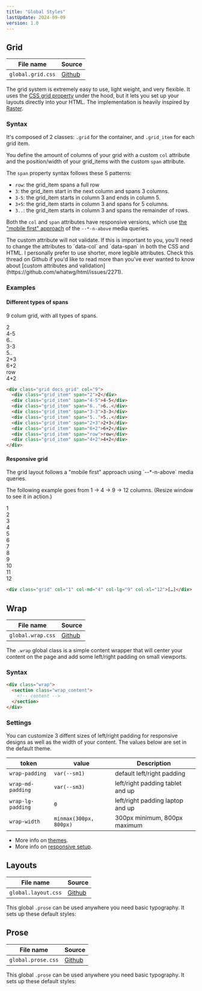 ```yaml
---
title: "Global Styles"
lastUpdate: 2024-09-09
version: 1.0
---
```



## Grid

<section class="docs_section prose">

| File name         | Source            |
| ----------------- | ----------------- |
| `global.grid.css` | [Github][srcGrid] |

[srcGrid]: https://github.com/minimaldesign/mCSS/blob/main/src/styles/global.grid.css

The grid system is extremely easy to use, light weight, and very flexible. It uses the [CSS grid property](https://developer.mozilla.org/en-US/docs/Web/CSS/grid) under the hood, but it lets you set up your layouts directly into your HTML. The implementation is heavily inspired by [Raster](https://github.com/rsms/raster).

### Syntax

It's composed of 2 classes: `.grid` for the container, and `.grid_item` for each grid item.

You define the amount of columns of your grid with a custom `col` attribute and the position/width of your grid_items with the custom `span` attribute.

The `span` property syntax follows these 5 patterns:

- `row`: the grid_item spans a full row
- `3`: the grid_item start in the next column and spans 3 columns.
- `3-5`: the grid_item starts in column 3 and ends in column 5.
- `3+5`: the grid_item starts in column 3 and spans for 5 columns.
- `3..`: the grid_item starts in column 3 and spans the remainder of rows.

Both the `col` and `span` attributes have responsive versions, which use [the "mobile first" approach][1] of the `--*-n-above` media queries.

[1]: /docs/media-queries#recommended-responsive-setup

<Notice type="info" title="HTML Validation">
  The custom attribute will not validate. If this is important to you, you'll
  need to change the attributes to `data-col` and `data-span` in both the CSS
  and HTML. I personally prefer to use shorter, more legible attributes. Check
  this thread on Github if you'd like to read more than you've ever wanted to
  know about [custom attributes and
  validation](https://github.com/whatwg/html/issues/2271).
</Notice>

</section>

### Examples

#### Different types of spans

9 colum grid, with all types of spans.

<div class="grid docs_grid" col="9">
  <div class="grid_item" span="2">
    2
  </div>
  <div class="grid_item" span="4-5">
    4-5
  </div>
  <div class="grid_item" span="6..">
    6..
  </div>
  <div class="grid_item" span="3-3">
    3-3
  </div>
  <div class="grid_item" span="5..">
    5..
  </div>
  <div class="grid_item" span="2+3">
    2+3
  </div>
  <div class="grid_item" span="6+2">
    6+2
  </div>
  <div class="grid_item" span="row">
    row
  </div>
  <div class="grid_item" span="4+2">
    4+2
  </div>
</div>

```html
<div class="grid docs_grid" col="9">
  <div class="grid_item" span="2">2</div>
  <div class="grid_item" span="4-5">4-5</div>
  <div class="grid_item" span="6..">6..</div>
  <div class="grid_item" span="3-3">3-3</div>
  <div class="grid_item" span="5..">5..</div>
  <div class="grid_item" span="2+3">2+3</div>
  <div class="grid_item" span="6+2">6+2</div>
  <div class="grid_item" span="row">row</div>
  <div class="grid_item" span="4+2">4+2</div>
</div>
```

#### Responsive grid

<section class="docs_section prose">
The grid layout follows a "mobile first" approach using `--*-n-above` media queries.

The following example goes from 1 → 4 → 9 → 12 columns. (Resize window to see it in action.)

<div class="grid docs_grid" col="1" col-md="4" col-lg="9" col-xl="12">
  <div class="grid_item">1</div>
  <div class="grid_item">2</div>
  <div class="grid_item">3</div>
  <div class="grid_item">4</div>
  <div class="grid_item">5</div>
  <div class="grid_item">6</div>
  <div class="grid_item">7</div>
  <div class="grid_item">8</div>
  <div class="grid_item">9</div>
  <div class="grid_item">10</div>
  <div class="grid_item">11</div>
  <div class="grid_item">12</div>
</div>

```html
<div class="grid" col="1" col-md="4" col-lg="9" col-xl="12">[…]</div>
```

</section>

## Wrap

<section class="docs_section prose">

| File name         | Source            |
| ----------------- | ----------------- |
| `global.wrap.css` | [Github][srcWrap] |

[srcWrap]: https://github.com/minimaldesign/mCSS/blob/main/src/styles/global.wrap.css

The `.wrap` global class is a simple content wrapper that will center your content on the page and add some left/right padding on small viewports.

### Syntax

```html
<div class="wrap">
  <section class="wrap_content">
    <!-- content -->
  </section>
</div>
```

### Settings

You can customize 3 diffent sizes of left/right padding for responsive designs as well as the width of your content. The values below are set in the default theme.

| token             | value                  | Description                      |
| ----------------- | ---------------------- | -------------------------------- |
| `wrap-padding`    | `var(--sm1)`           | default left/right padding       |
| `wrap-md-padding` | `var(--sm3)`           | left/right padding tablet and up |
| `wrap-lg-padding` | `0`                    | left/right padding laptop and up |
| `wrap-width`      | `minmax(300px, 800px)` | 300px minimum, 800px maximum     |

- More info on [themes](/docs/themes).
- More info on [responsive setup](/docs/media-queries#recommended-responsive-setup).

</section>

## Layouts

<section class="docs_section prose">

| File name           | Source              |
| ------------------- | ------------------- |
| `global.layout.css` | [Github][srcLayout] |

[srcLayout]: https://github.com/minimaldesign/mCSS/blob/main/src/styles/global.layout.css

This global `.prose` can be used anywhere you need basic typography. It sets up these default styles:

</section>

## Prose

<section class="docs_section prose">

| File name          | Source             |
| ------------------ | ------------------ |
| `global.prose.css` | [Github][srcProse] |

[srcProse]: https://github.com/minimaldesign/mCSS/blob/main/src/styles/global.prose.css

This global `.prose` can be used anywhere you need basic typography. It sets up these default styles:

</section>
